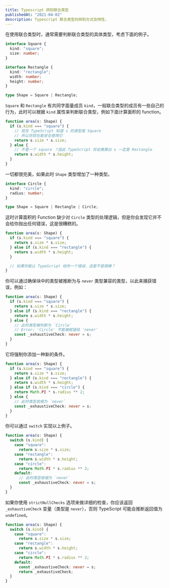 ```yaml
---
title: Typescript 辨别联合类型
publishedAt: "2021-04-02"
description: Typescript 联合类型的辨别方式及特性。
---
```


在使用联合类型时，通常需要判断联合类型的具体类型，考虑下面的例子。

```ts
interface Square {
  kind: "square";
  size: number;
}

interface Rectangle {
  kind: "rectangle";
  width: number;
  height: number;
}

type Shape = Square | Rectangle;
```

`Square` 和 `Rectangle` 有共同字面量成员 `kind`，一般联合类型的成员有一些自己的行为，此时可以根据 `kind` 属性来判断联合类型，例如下面计算面积的 function。

```ts
function area(s: Shape) {
  if (s.kind === "square") {
    // 现在 TypeScript 知道 s 的类型是 Square
    // 所以你现在能安全使用它
    return s.size * s.size;
  } else {
    // 不是一个 square ？因此 TypeScript 将会推算出 s 一定是 Rectangle
    return s.width * s.height;
  }
}
```

一切都很完美，如果此时 `Shape` 类型增加了一种类型。

```ts
interface Circle {
  kind: "circle";
  radius: number;
}

type Shape = Square | Rectangle | Circle;
```

这时计算面积的 Function 缺少对 `Circle` 类型的处理逻辑，但是你会发现它并不会给你抛出任何错误，这是很糟糕的。

```ts
function area(s: Shape) {
  if (s.kind === "square") {
    return s.size * s.size;
  } else if (s.kind === "rectangle") {
    return s.width * s.height;
  }

  // 如果你能让 TypeScript 给你一个错误，这是不是很棒？
}
```

你可以通过确保块中的类型被推断为与 `never` 类型兼容的类型，以此来捕获错误，例如：

```ts
function area(s: Shape) {
  if (s.kind === "square") {
    return s.size * s.size;
  } else if (s.kind === "rectangle") {
    return s.width * s.height;
  } else {
    // 此时类型被判断为 `Circle`
    // Error: 'Circle' 不能被赋值给 'never'
    const _exhaustiveCheck: never = s;
  }
}
```

它将强制你添加一种新的条件。

```ts
function area(s: Shape) {
  if (s.kind === "square") {
    return s.size * s.size;
  } else if (s.kind === "rectangle") {
    return s.width * s.height;
  } else if (s.kind === "circle") {
    return Math.PI * s.radius ** 2;
  } else {
    // 此时类型收缩为 `never`
    const _exhaustiveCheck: never = s;
  }
}
```

你可以通过 `switch` 实现以上例子。

```ts
function area(s: Shape) {
  switch (s.kind) {
    case "square":
      return s.size * s.size;
    case "rectangle":
      return s.width * s.height;
    case "circle":
      return Math.PI * s.radius ** 2;
    default:
      // 此时类型收缩为 `never`
      const _exhaustiveCheck: never = s;
  }
}
```

如果你使用 `strictNullChecks` 选项来做详细的检查，你应该返回 `_exhaustiveCheck` 变量（类型是 `never`），否则 TypeScript 可能会推断返回值为 `undefined`。

```ts
function area(s: Shape) {
  switch (s.kind) {
    case "square":
      return s.size * s.size;
    case "rectangle":
      return s.width * s.height;
    case "circle":
      return Math.PI * s.radius ** 2;
    default:
      const _exhaustiveCheck: never = s;
      return _exhaustiveCheck;
  }
}
```

